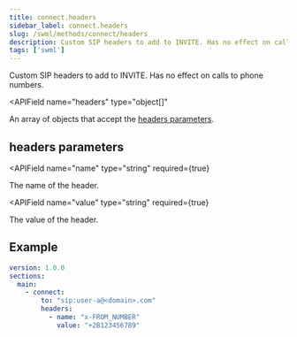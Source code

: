 ```yaml
---
title: connect.headers
sidebar_label: connect.headers
slug: /swml/methods/connect/headers
description: Custom SIP headers to add to INVITE. Has no effect on calls to phone numbers.
tags: ['swml']
---
```



Custom SIP headers to add to INVITE. Has no effect on calls to phone numbers.

<APIField
  name="headers"
  type="object[]"
>
  An array of objects that accept the [headers parameters](#headers-parameters).
</APIField>



## headers parameters

<APIField
  name="name"
  type="string"
  required={true}
>
  The name of the header.
</APIField>

<APIField
  name="value"
  type="string"
  required={true}
>
  The value of the header.
</APIField>


## Example

```yaml andJson
version: 1.0.0
sections:
  main:
    - connect:
        to: "sip:user-a@<domain>.com"
        headers:
          - name: "x-FROM_NUMBER"
            value: "+2B123456789"
```